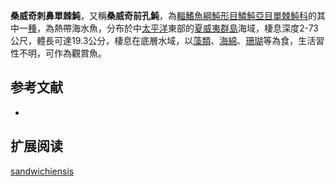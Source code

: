{{Speciesbox
| name = 桑威奇刺鼻單棘魨
| image = 
| status = NE
| status_system = IUCN3.1
| genus = Cantherhines
| species = sandwichiensis
| authority = Quoy & Gaimard, 1824
| synonyms = *''Balistes sandwichiensis,Quoy & Gaimard, 1824''
*''Amanses sandwichiensis,Quoy & Gaimard, 1824''
*''Monacanthus sandwichiensis,Quoy & Gaimard, 1824''
*''Monocanthus nasutus,Swainson, 1839''
}}

'''桑威奇刺鼻單棘魨'''，又稱'''桑威奇前孔魨'''，為[[輻鰭魚綱|輻鰭魚綱]][[魨形目|魨形目]][[鱗魨亞目|鱗魨亞目]][[單棘魨科|單棘魨科]]的其中一[[種|種]]，為熱帶海水魚，分布於中[[太平洋|太平洋]]東部的[[夏威夷群島|夏威夷群島]]海域，棲息深度2-73公尺，體長可達19.3公分，棲息在底層水域，以[[藻類|藻類]]、[[海綿|海綿]]、[[珊瑚|珊瑚]]等為食，生活習性不明，可作為觀賞魚。
==参考文献==
*{{FishBase_species|genus=Cantherhines|species=sandwichiensis|year=2014|month=2}}

== 扩展阅读 ==
{{refbegin}}
{{wikispecies-inline|Cantherhines sandwichiensis|桑威奇刺鼻單棘魨}}
{{refend}}
{{Taxonbar|from=Q2529807}}

[[Category:刺鼻單棘魨屬|sandwichiensis]]


{{魚類小作品}}